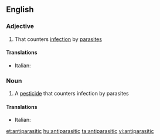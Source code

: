 ==English==

===Adjective===
{{en-adj}}

# That counters [[infection]] by [[parasite]]s

====Translations====
{{trans-top|that counters parasites}}
* Italian: {{t-|it|antiparassitario}}
{{trans-mid}}
{{trans-bottom}}

===Noun===
{{wikipedia}}
{{en-noun}}

# A [[pesticide]] that counters infection by parasites

====Translations====
{{trans-top|pesticide}}
* Italian: {{t-|it|antiparassitario|m}}
{{trans-mid}}
{{trans-bottom}}

[[et:antiparasitic]]
[[hu:antiparasitic]]
[[ta:antiparasitic]]
[[vi:antiparasitic]]